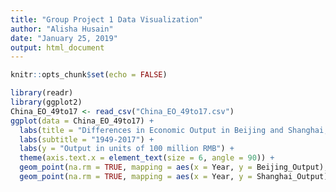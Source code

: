 ---
title: "Group Project 1 Data Visualization"
author: "Alisha Husain"
date: "January 25, 2019"
output: html_document
---

```{r setup, include=FALSE}
knitr::opts_chunk$set(echo = FALSE)
```



```{r, echo = FALSE}
library(readr)
library(ggplot2)
China_EO_49to17 <- read_csv("China_EO_49to17.csv")
ggplot(data = China_EO_49to17) +
  labs(title = "Differences in Economic Output in Beijing and Shanghai, China") +
  labs(subtitle = "1949-2017") +
  labs(y = "Output in units of 100 million RMB") +
  theme(axis.text.x = element_text(size = 6, angle = 90)) +
  geom_point(na.rm = TRUE, mapping = aes(x = Year, y = Beijing_Output), color = "blue") +
  geom_point(na.rm = TRUE, mapping = aes(x = Year, y = Shanghai_Output), color = "red") 
```



```{r}
```


